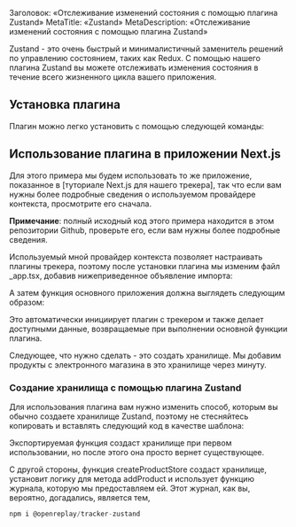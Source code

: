 Заголовок: «Отслеживание изменений состояния с помощью плагина Zustand»
MetaTitle: «Zustand»
MetaDescription: «Отслеживание изменений состояния с помощью плагина Zustand»

Zustand - это очень быстрый и минималистичный заменитель решений по управлению состоянием, таких как Redux. С помощью нашего плагина Zustand вы можете отслеживать изменения состояния в течение всего жизненного цикла вашего приложения.

## Установка плагина

Плагин можно легко установить с помощью следующей команды:

## Использование плагина в приложении Next.js

Для этого примера мы будем использовать то же приложение, показанное в [туториале Next.js для нашего трекера], так что если вам нужны более подробные сведения о используемом провайдере контекста, просмотрите его сначала.

**Примечание**: полный исходный код этого примера находится в этом репозитории Github, проверьте его, если вам нужны более подробные сведения.

Используемый мной провайдер контекста позволяет настраивать плагины трекера, поэтому после установки плагина мы изменим файл _app.tsx, добавив нижеприведенное объявление импорта:

А затем функция основного приложения должна выглядеть следующим образом:

Это автоматически инициирует плагин с трекером и также делает доступными данные, возвращаемые при выполнении основной функции плагина.

Следующее, что нужно сделать - это создать хранилище. Мы добавим продукты с электронного магазина в это хранилище через минуту.

### Создание хранилища с помощью плагина Zustand

Для использования плагина вам нужно изменить способ, которым вы обычно создаете хранилище Zustand, поэтому не стесняйтесь копировать и вставлять следующий код в качестве шаблона:

Экспортируемая функция создаст хранилище при первом использовании, но после этого она просто вернет существующее.

С другой стороны, функция createProductStore создаст хранилище, установит логику для метода addProduct и использует функцию журнала, которую мы предоставляем ей. Этот журнал, как вы, вероятно, догадались, является тем,
```jsx
npm i @openreplay/tracker-zustand
```
